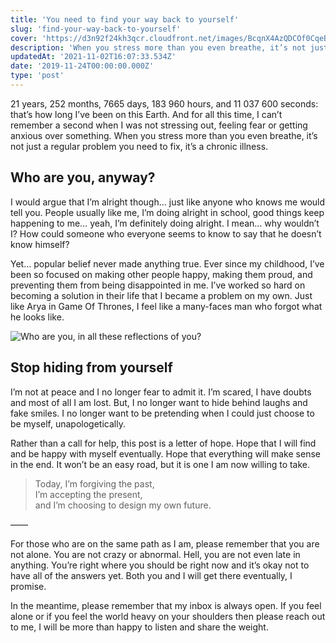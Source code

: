```yaml
---
title: 'You need to find your way back to yourself'
slug: 'find-your-way-back-to-yourself'
cover: 'https://d3n92f24kh3qcr.cloudfront.net/images/BcqnX4AzQDCOf0CqeBNK.jpg'
description: 'When you stress more than you even breathe, it’s not just a regular problem you need to fix, it’s a chronic illness.'
updatedAt: '2021-11-02T16:07:33.534Z'
date: '2019-11-24T00:00:00.000Z'
type: 'post'
---
```


21 years, 252 months, 7665 days, 183 960 hours, and 11 037 600 seconds: that’s how long I’ve been on this Earth. And for all this time, I can’t remember a second when I was not stressing out, feeling fear or getting anxious over something. When you stress more than you even breathe, it’s not just a regular problem you need to fix, it’s a chronic illness.

## Who are you, anyway?

I would argue that I’m alright though… just like anyone who knows me would tell you. People usually like me, I’m doing alright in school, good things keep happening to me… yeah, I’m definitely doing alright. I mean… why wouldn’t I? How could someone who everyone seems to know to say that he doesn’t know himself?

Yet… popular belief never made anything true. Ever since my childhood, I’ve been so focused on making other people happy, making them proud, and preventing them from being disappointed in me. I’ve worked so hard on becoming a solution in their life that I became a problem on my own. Just like Arya in Game Of Thrones, I feel like a many-faces man who forgot what he looks like.

![Who are you, in all these reflections of you?](https://d3n92f24kh3qcr.cloudfront.net/images/BcqnX4AzQDCOf0CqeBNK.jpg)

## Stop hiding from yourself

I’m not at peace and I no longer fear to admit it. I’m scared, I have doubts and most of all I am lost. But, I no longer want to hide behind laughs and fake smiles. I no longer want to be pretending when I could just choose to be myself, unapologetically.

Rather than a call for help, this post is a letter of hope. Hope that I will find and be happy with myself eventually. Hope that everything will make sense in the end. It won’t be an easy road, but it is one I am now willing to take.

> Today, I’m forgiving the past,  
> I’m accepting the present,  
> and I’m choosing to design my own future.

——

For those who are on the same path as I am, please remember that you are not alone. You are not crazy or abnormal. Hell, you are not even late in anything. You’re right where you should be right now and it’s okay not to have all of the answers yet. Both you and I will get there eventually, I promise.

In the meantime, please remember that my inbox is always open. If you feel alone or if you feel the world heavy on your shoulders then please reach out to me, I will be more than happy to listen and share the weight.
